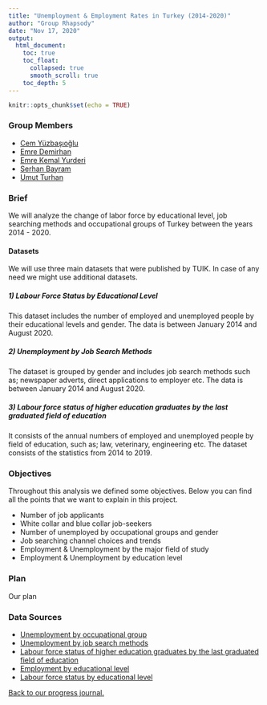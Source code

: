 ```yaml
---
title: "Unemployment & Employment Rates in Turkey (2014-2020)"
author: "Group Rhapsody"
date: "Nov 17, 2020"
output: 
  html_document:
    toc: true
    toc_float: 
      collapsed: true
      smooth_scroll: true
    toc_depth: 5
---
```


```r
knitr::opts_chunk$set(echo = TRUE)
```

### Group Members

+ [Cem Yüzbaşıoğlu](https://pjournal.github.io/mef04-cemyzbs/)
+ [Emre Demirhan](https://pjournal.github.io/mef04-demirhanemre/)
+ [Emre Kemal Yurderi](https://pjournal.github.io/mef04-emreyurderi/)
+ [Serhan Bayram](https://pjournal.github.io/mef04-SBMEFBDA/)
+ [Umut Turhan](https://pjournal.github.io/mef04-umutturhan/)

### Brief

We will analyze the change of labor force by educational level, job searching methods and occupational groups of Turkey between the years 2014 - 2020. 

#### Datasets

We will use three main datasets that were published by TUIK. In case of any need we might use additional datasets. 

##### 1) Labour Force Status by Educational Level

This dataset includes the number of employed and unemployed people by their educational levels and gender. The data is between January 2014 and August 2020.

##### 2) Unemployment by Job Search Methods

The dataset is grouped by gender and includes job search methods such as; newspaper adverts, direct applications to employer etc. The data is between January 2014 and August 2020.

##### 3) Labour force status of higher education graduates by the last graduated  field of education 

It consists of the annual numbers of employed and unemployed people by field of education, such as; law, veterinary, engineering etc. The dataset consists of the statistics from 2014 to 2019.

### Objectives

Throughout this analysis we defined some objectives. Below you can find all the points that we want to explain in this project.

+ Number of job applicants
+ White collar and blue collar job-seekers
+ Number of unemployed by occupational groups and gender
+ Job searching channel choices and trends
+ Employment & Unemployment by the major field of study
+ Employment & Unemployment by education level

### Plan

Our plan

### Data Sources

+ [Unemployment by occupational group](https://data.tuik.gov.tr/Bulten/DownloadIstatistikselTablo?p=VyBwucwx3Wx2uJXGxoM3soWzPxQv5BRhYRELMU0FhptFZ5Ythna2czyzH6s4rDxR)
+ [Unemployment by job search methods](https://data.tuik.gov.tr/Bulten/DownloadIstatistikselTablo?p=YD6JGk3HAkwb1wQadeYsjp8iMZJ1cmLtRnMCRXPG3aOudsWPijD1R0XxxA54Ehu8)
+ [Labour force status of higher education graduates by the last graduated  field of education](https://data.tuik.gov.tr/Bulten/DownloadIstatistikselTablo?p=vLICiE6Ol0yQYtmtU/kJ2JEnAr8Q14emL5iDhwHMpzChnPnzsVhz1tXV3REhaV9R)
+ [Employment by educational level](https://biruni.tuik.gov.tr/medas/?kn=72&locale=tr)
+ [Labour force status by educational level](https://data.tuik.gov.tr/Bulten/DownloadIstatistikselTablo?p=bWJMnEy0j6UZHm1gD5qqGkGNWSNKDEJ4I57rthEhkNd9qHF6QHUpwQl25NrXRpAg)

[Back to our progress journal.](https://pjournal.github.io/mef04g-rhapsody/)
